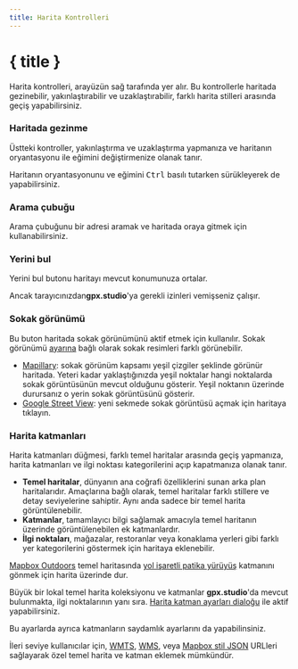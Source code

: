 ```yaml
---
title: Harita Kontrolleri
---
```


<script>
</script>

# { title }

Harita kontrolleri, arayüzün sağ tarafında yer alır.
Bu kontrollerle haritada gezinebilir, yakınlaştırabilir ve uzaklaştırabilir, farklı harita stilleri arasında geçiş yapabilirsiniz.

### <Diff size="16" class="inline-block" style="margin-bottom: 2px" /> Haritada gezinme

Üstteki kontroller, yakınlaştırma <Plus size="16" class="inline-block" style="margin-bottom: 2px" /> ve uzaklaştırma <Minus size="16" class="inline-block" style="margin-bottom: 2px" /> yapmanıza ve haritanın oryantasyonu ile eğimini <Compass size="16" class="inline-block" style="margin-bottom: 2px" /> değiştirmenize olanak tanır.

<DocsNote>

Haritanın oryantasyonunu ve eğimini <kbd>Ctrl</kbd> basılı tutarken sürükleyerek de yapabilirsiniz.

</DocsNote>

### <Search size="16" class="inline-block" style="margin-bottom: 2px" /> Arama çubuğu

Arama çubuğunu bir adresi aramak ve haritada oraya gitmek için kullanabilirsiniz.

### <LocateFixed size="16" class="inline-block" style="margin-bottom: 2px" /> Yerini bul

Yerini bul butonu haritayı mevcut konumunuza ortalar.

<DocsNote>

Ancak tarayıcınızdan<b>gpx.studio</b>'ya gerekli izinleri vemişseniz çalışır.

</DocsNote>

### <PersonStanding size="16" class="inline-block" style="margin-bottom: 2px" /> Sokak görünümü

Bu buton haritada sokak görünümünü aktif etmek için kullanılır.
Sokak görünümü [ayarına](./menu/settings) bağlı olarak sokak resimleri farklı görünebilir.

- <a href="https://www.mapillary.com/" target="_blank">Mapillary</a>: sokak görünüm kapsamı yeşil çizgiler şeklinde görünür haritada. Yeteri kadar yaklaştığınızda yeşil noktalar hangi noktalarda sokak görüntüsünün mevcut olduğunu gösterir. Yeşil noktanın üzerinde durursanız o yerin sokak görüntüsünü gösterir.
- <a href="https://www.google.com/streetview/" target="_blank">Google Street View</a>: yeni sekmede sokak görüntüsü açmak için haritaya tıklayın.

### <Layers size="16" class="inline-block" style="margin-bottom: 2px" /> Harita katmanları

Harita katmanları düğmesi, farklı temel haritalar arasında geçiş yapmanıza, harita katmanları ve ilgi noktası kategorilerini açıp kapatmanıza olanak tanır.

- **Temel haritalar**, dünyanın ana coğrafi özelliklerini sunan arka plan haritalarıdır.
  Amaçlarına bağlı olarak, temel haritalar farklı stillere ve detay seviyelerine sahiptir.
  Aynı anda sadece bir temel harita görüntülenebilir.
- **Katmanlar**, tamamlayıcı bilgi sağlamak amacıyla temel haritanın üzerinde görüntülenebilen ek katmanlardır.
- **İlgi noktaları**, mağazalar, restoranlar veya konaklama yerleri gibi farklı yer kategorilerini göstermek için haritaya eklenebilir.

<div class="flex flex-col items-center"><DocsLayers /><span class="text-sm text-center mt-2">        <a href="https://www.mapbox.com/maps/outdoors" target="_blank">Mapbox Outdoors</a> temel haritasında <a href="https://hiking.waymarkedtrails.org" target="_blank">yol işaretli patika yürüyüş</a> katmanını gönmek için harita üzerinde dur.
    </span>
</div>

Büyük bir lokal temel harita koleksiyonu ve katmanlar **gpx.studio**'da mevcut bulunmakta, ilgi noktalarının yanı sıra.
[Harita katman ayarları dialoğu](./menu/settings) ile aktif yapabilirsiniz.

Bu ayarlarda ayrıca katmanların saydamlık ayarlarını da yapabilinsiniz.

İleri seviye kullanıcılar için, <a href="https://en.wikipedia.org/wiki/Web_Map_Tile_Service" target="_blank">WMTS</a>, <a href="https://en.wikipedia.org/wiki/Web_Map_Service" target="_blank">WMS</a>, veya <a href="https://docs.mapbox.com/help/glossary/style/" target="_blank">Mapbox stil JSON</a> URLleri sağlayarak özel temel harita ve katman eklemek mümkündür.
